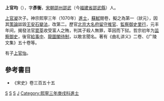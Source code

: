 {{no footnotes|time=2018-04-02T12:59:13+00:00}}
'''上官均'''（{{bd|1038年||1115年}}），字'''彥衡'''，[[宋朝|宋朝]][[邵州|邵州]][[邵武|邵武]]（今[[福建省|福建省]][[邵武縣|邵武縣]]）人。

[[上官凝|上官凝]]次子。神宗熙寧三年（1070年）[[進士|進士]]，[[蘇軾|蘇軾]]閱卷，擬之為第一（狀元），因其[[策論|策論]]詆毀[[王安石變法|王安石變法]]，改第二。歷官[[北京|北京]][[大名府|大名府]][[留守|留守]][[推官|推官]]、[[監察御史|監察御史]][[里行|里行]]，元丰年间，揭發法官[[窦莘|窦莘]]收受富人之賄，判其子殺人無罪，莘因而下狱。哲宗初年为[[监察御史|监察御史]]，後官[[給事中|給事中]]、[[龍圖閣|龍圖閣]][[待制|待制]]，以敢言聞名。著有《曲礼讲义》二卷、《广陵文集》五十卷等。

有子[[上官怡|上官怡]]。

== 參考書目 ==
* 《宋史》卷三百五十五
{{宋朝人物小作品}}

[[Category:宋朝政治人物|S]]
[[Category:福建作家|S]]
[[Category:邵武人|S]]
[[Category:上官姓|J]]
[[Category:熙寧三年庚戌科進士|Category:熙寧三年庚戌科進士]]